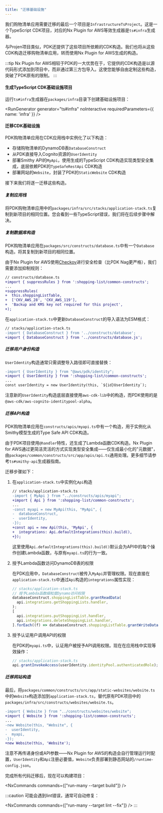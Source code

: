 ```yaml
---
title: "迁移基础设施"
---
```





我们购物清单应用需要迁移的最后一个项目是`InfrastructureTsProject`。这是一个TypeScript CDK项目，对应的Nx Plugin for AWS等效生成器是<Link path="/guides/typescript-infrastructure">`ts#infra`生成器</Link>。

与Projen项目类似，PDK还提供了这些项目所依赖的CDK构造。我们也将从这些CDK构造迁移购物清单应用，转而使用Nx Plugin for AWS生成的构造。

:::tip
Nx Plugin for AWS相较于PDK的一大优势在于，它提供的CDK构造是以源代码形式添加到项目中，而非通过第三方包导入。这使您能够自由定制这些构造，突破了PDK原有的限制。
:::

#### 生成TypeScript CDK基础设施项目

运行<Link path="/guides/typescript-infrastructure">`ts#infra`生成器</Link>在`packages/infra`目录下创建基础设施项目：

<RunGenerator generator="ts#infra" noInteractive requiredParameters={{ name: 'infra' }} />

#### 迁移CDK基础设施

PDK购物清单应用在CDK应用栈中实例化了以下构造：

- 存储购物清单的DynamoDB表`DatabaseConstruct`
- 从PDK直接导入Cognito资源的`UserIdentity`
- 部署Smithy API的`MyApi`，使用生成的TypeScript CDK构造实现类型安全集成，底层依赖PDK的`TypeSafeRestApi` CDK构造
- 部署网站的`Website`，封装了PDK的`StaticWebsite` CDK构造

接下来我们将逐一迁移这些构造。

##### 复制应用栈

将PDK购物清单应用中的`packages/infra/src/stacks/application-stack.ts`复制到新项目的相同位置。您会看到一些TypeScript错误，我们将在后续步骤中解决。

##### 复制数据库构造

PDK购物清单应用在`packages/src/constructs/database.ts`中有一个`Database`构造。将其复制到新项目的相同位置。

由于Nx Plugin for AWS使用[Checkov](https://www.checkov.io/)进行安全检查（比PDK Nag更严格），我们需要添加抑制规则：

```diff lang="ts"
// constructs/database.ts
+import { suppressRules } from ':shopping-list/common-constructs';
...
+suppressRules(
+  this.shoppingListTable,
+  ['CKV_AWS_28', 'CKV_AWS_119'],
+  'Backup and KMS key not required for this project',
+);
```

在`application-stack.ts`中更新`DatabaseConstruct`的导入语法为ESM格式：

```diff lang="ts"
// stacks/application-stack.ts
-import { DatabaseConstruct } from '../constructs/database';
+import { DatabaseConstruct } from '../constructs/database.js';
```

##### 迁移用户身份构造

`UserIdentity`构造通常只需调整导入路径即可直接替换：

```diff lang="ts"
-import { UserIdentity } from "@aws/pdk/identity";
+import { UserIdentity } from ':shopping-list/common-constructs';
...
const userIdentity = new UserIdentity(this, `${id}UserIdentity`);
```

注意新的`UserIdentity`构造底层直接使用`aws-cdk-lib`中的构造，而PDK使用的是`@aws-cdk/aws-cognito-identitypool-alpha`。

##### 迁移API构造

PDK购物清单应用在`constructs/apis/myapi.ts`中有一个构造，用于实例化从Smithy模型生成的Type Safe API CDK构造。

由于PDK项目使用`@handler`特性，还生成了Lambda函数CDK构造。Nx Plugin for AWS通过更简洁灵活的方式实现类型安全集成——仅生成最小化的"元数据"，由`packages/common/constructs/src/app/apis/api.ts`通用处理。更多细节请参考<Link path="/guides/ts-smithy-api">`ts#smithy-api`生成器指南</Link>。

迁移步骤如下：

<Steps>

1. 在`application-stack.ts`中实例化`Api`构造

    ```diff lang="ts"
    // stacks/application-stack.ts
    -import { MyApi } from "../constructs/apis/myapi";
    +import { Api } from ':shopping-list/common-constructs';
    ...
    -const myapi = new MyApi(this, "MyApi", {
    -  databaseConstruct,
    -  userIdentity,
    -});
    +const api = new Api(this, 'MyApi', {
    +  integrations: Api.defaultIntegrations(this).build(),
    +});
    ```

    这里使用`Api.defaultIntegrations(this).build()`默认会为API中的每个操作创建Lambda函数，与原有`myapi.ts`的行为一致。

2. 授予Lambda函数访问DynamoDB表的权限

    在PDK应用中，`DatabaseConstruct`被传入`MyApi`并管理权限。现在直接在`application-stack.ts`中通过`Api`构造的`integrations`属性实现：

    ```ts
    // stacks/application-stack.ts
    // 授予Lambda函数细粒度Dynamo访问权限
    databaseConstruct.shoppingListTable.grantReadData(
      api.integrations.getShoppingLists.handler,
    );
    [
      api.integrations.putShoppingList.handler,
      api.integrations.deleteShoppingList.handler,
    ].forEach((f) => databaseConstruct.shoppingListTable.grantWriteData(f));
    ```

3. 授予认证用户调用API的权限

    在PDK的`myapi.ts`中，认证用户被授予API调用权限。现在在应用栈中实现等效操作：

    ```ts
    // stacks/application-stack.ts
    api.grantInvokeAccess(userIdentity.identityPool.authenticatedRole);
    ```

</Steps>

##### 迁移网站构造

最后，将`packages/common/constructs/src/app/static-websites/website.ts`中的`Website`构造添加到`application-stack.ts`，替代原有PDK项目中的`packages/infra/src/constructs/websites/website.ts`。

```diff lang="ts"
-import { Website } from "../constructs/websites/website";
+import { Website } from ':shopping-list/common-constructs';
...
-new Website(this, "Website", {
-  userIdentity,
-  myapi,
-});
+new Website(this, 'Website');
```

注意不再传递身份或API参数——Nx Plugin for AWS的构造会自行管理运行时配置，`UserIdentity`和`Api`注册必要值，`Website`负责部署到静态网站的`/runtime-config.json`。

完成所有代码迁移后，现在可以构建项目：

<NxCommands commands={["run-many --target build"]} />

:::caution
可能会遇到lint错误，通常可自动修复：

<NxCommands commands={["run-many --target lint --fix"]} />
:::